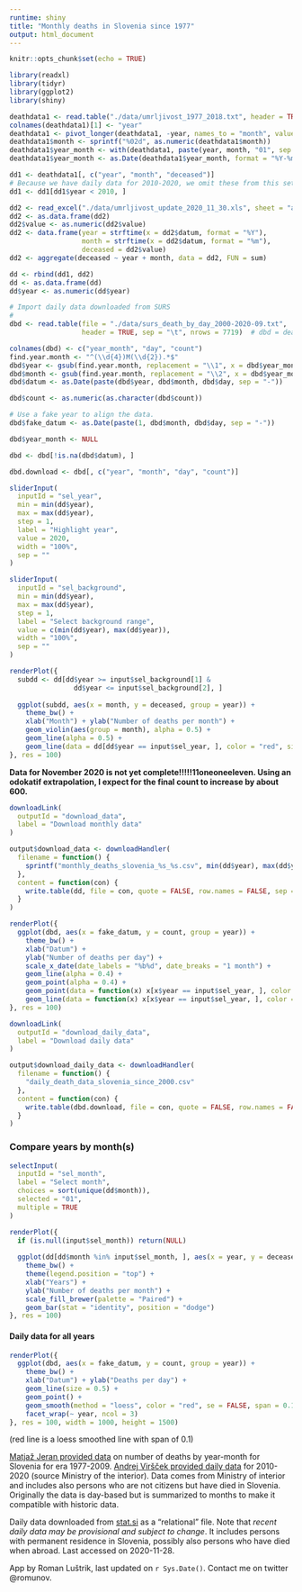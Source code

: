 ```yaml
---
runtime: shiny
title: "Monthly deaths in Slovenia since 1977"
output: html_document
---
```


```r
knitr::opts_chunk$set(echo = TRUE)

library(readxl)
library(tidyr)
library(ggplot2)
library(shiny)
```

```r
deathdata1 <- read.table("./data/umrljivost_1977_2018.txt", header = TRUE, sep = "\t", check.names = FALSE)
colnames(deathdata1)[1] <- "year"
deathdata1 <- pivot_longer(deathdata1, -year, names_to = "month", values_to = "deceased")
deathdata1$month <- sprintf("%02d", as.numeric(deathdata1$month))
deathdata1$year_month <- with(deathdata1, paste(year, month, "01", sep = "-"))
deathdata1$year_month <- as.Date(deathdata1$year_month, format = "%Y-%m-%d")

dd1 <- deathdata1[, c("year", "month", "deceased")]
# Because we have daily data for 2010-2020, we omit these from this set.
dd1 <- dd1[dd1$year < 2010, ]
```

```r
dd2 <- read_excel("./data/umrljivost_update_2020_11_30.xls", sheet = "adapted")  # 2010-2020
dd2 <- as.data.frame(dd2)
dd2$value <- as.numeric(dd2$value)
dd2 <- data.frame(year = strftime(x = dd2$datum, format = "%Y"),
                  month = strftime(x = dd2$datum, format = "%m"),
                  deceased = dd2$value)
dd2 <- aggregate(deceased ~ year + month, data = dd2, FUN = sum)
```

```r
dd <- rbind(dd1, dd2)
dd <- as.data.frame(dd)
dd$year <- as.numeric(dd$year)
```

```r
# Import daily data downloaded from SURS
# 
dbd <- read.table(file = "./data/surs_death_by_day_2000-2020-09.txt", 
                  header = TRUE, sep = "\t", nrows = 7719)  # dbd = death by day

colnames(dbd) <- c("year_month", "day", "count")
find.year.month <- "^(\\d{4})M(\\d{2}).*$"
dbd$year <- gsub(find.year.month, replacement = "\\1", x = dbd$year_month)
dbd$month <- gsub(find.year.month, replacement = "\\2", x = dbd$year_month)
dbd$datum <- as.Date(paste(dbd$year, dbd$month, dbd$day, sep = "-"))

dbd$count <- as.numeric(as.character(dbd$count))

# Use a fake year to align the data.
dbd$fake_datum <- as.Date(paste(1, dbd$month, dbd$day, sep = "-"))

dbd$year_month <- NULL

dbd <- dbd[!is.na(dbd$datum), ]

dbd.download <- dbd[, c("year", "month", "day", "count")]
```

```r
sliderInput(
  inputId = "sel_year",
  min = min(dd$year),
  max = max(dd$year),
  step = 1,
  label = "Highlight year",
  value = 2020,
  width = "100%",
  sep = ""
)

sliderInput(
  inputId = "sel_background",
  min = min(dd$year),
  max = max(dd$year),
  step = 1,
  label = "Select background range",
  value = c(min(dd$year), max(dd$year)),
  width = "100%",
  sep = ""
)
```

```r
renderPlot({
  subdd <- dd[dd$year >= input$sel_background[1] & 
                dd$year <= input$sel_background[2], ]
  
  ggplot(subdd, aes(x = month, y = deceased, group = year)) +
    theme_bw() +
    xlab("Month") + ylab("Number of deaths per month") +
    geom_violin(aes(group = month), alpha = 0.5) +
    geom_line(alpha = 0.5) +
    geom_line(data = dd[dd$year == input$sel_year, ], color = "red", size = 1)
}, res = 100)
```
<p><strong>Data for November 2020 is not yet complete!!!!!11oneoneeleven. Using an odokatif extrapolation, I expect for the final count to increase by about 600.</strong></p>
```r
downloadLink(
  outputId = "download_data",
  label = "Download monthly data"
)

output$download_data <- downloadHandler(
  filename = function() {
    sprintf("monthly_deaths_slovenia_%s_%s.csv", min(dd$year), max(dd$year))
  },
  content = function(con) {
    write.table(dd, file = con, quote = FALSE, row.names = FALSE, sep = ",")
  }
)
```

```r
renderPlot({
  ggplot(dbd, aes(x = fake_datum, y = count, group = year)) +
    theme_bw() +
    xlab("Datum") +
    ylab("Number of deaths per day") +
    scale_x_date(date_labels = "%b%d", date_breaks = "1 month") +
    geom_line(alpha = 0.4) +
    geom_point(alpha = 0.4) +
    geom_point(data = function(x) x[x$year == input$sel_year, ], color = "red") +
    geom_line(data = function(x) x[x$year == input$sel_year, ], color = "red")
}, res = 100)
```

```r
downloadLink(
  outputId = "download_daily_data",
  label = "Download daily data"
)

output$download_daily_data <- downloadHandler(
  filename = function() {
    "daily_death_data_slovenia_since_2000.csv"
  },
  content = function(con) {
    write.table(dbd.download, file = con, quote = FALSE, row.names = FALSE, sep = ",")
  }
)
```

### Compare years by month(s)
```r
selectInput(
  inputId = "sel_month",
  label = "Select month",
  choices = sort(unique(dd$month)),
  selected = "01",
  multiple = TRUE
)
```

```r
renderPlot({
  if (is.null(input$sel_month)) return(NULL)
  
  ggplot(dd[dd$month %in% input$sel_month, ], aes(x = year, y = deceased, fill = month)) +
    theme_bw() +
    theme(legend.position = "top") +
    xlab("Years") +
    ylab("Number of deaths per month") +
    scale_fill_brewer(palette = "Paired") +
    geom_bar(stat = "identity", position = "dodge")
}, res = 100)
```

#### Daily data for all years
```r
renderPlot({
  ggplot(dbd, aes(x = fake_datum, y = count, group = year)) +
    theme_bw() +
    xlab("Datum") + ylab("Deaths per day") +
    geom_line(size = 0.5) +
    geom_point() +
    geom_smooth(method = "loess", color = "red", se = FALSE, span = 0.1) +
    facet_wrap(~ year, ncol = 3)
}, res = 100, width = 1000, height = 1500)
```
(red line is a loess smoothed line with span of 0.1)

[Matjaž Jeran provided data](https://sledilnik.slack.com/archives/CV93RSH17/p1587931284356400) on number of deaths by year-month for Slovenia for era 1977-2009. [Andrej Viršček provided daily data](https://sledilnik.slack.com/archives/CV93RSH17/p1588680372152800?thread_ts=1587931284.356400&cid=CV93RSH17) for 2010-2020 (source Ministry of the interior). Data comes from Ministry of interior and includes also persons who are not citizens but have died in Slovenia. Originally the data is day-based but is summarized to months to make it compatible with historic data.

Daily data downloaded from [stat.si](https://pxweb.stat.si/SiStatData/pxweb/sl/Data/-/05L1018S.px) as a "relational" file. Note that _recent daily data may be provisional and subject to change_. It includes persons with permanent residence in Slovenia, possibly also persons who have died when abroad. Last accessed on 2020-11-28.

App by Roman Luštrik, last updated on `r Sys.Date()`. Contact me on twitter @romunov.